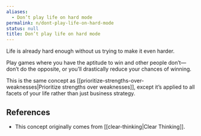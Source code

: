 ```yaml
---
aliases:
  - Don’t play life on hard mode
permalink: n/dont-play-life-on-hard-mode
status: null
title: Don’t play life on hard mode
---
```

Life is already hard enough without us trying to make it even harder.

Play games where you have the aptitude to win and other people don’t—don’t do the opposite, or you’ll drastically reduce your chances of winning.

This is the same concept as [[prioritize-strengths-over-weaknesses|Prioritize strengths over weaknesses]], except it’s applied to all facets of your life rather than just business strategy.

## References

- This concept originally comes from [[clear-thinking|Clear Thinking]].
